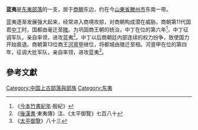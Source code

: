 '''蓝夷'''是[[东夷部落|东夷部落]]的一支，居于[[商朝|商朝]]东边，约在今[[山東省|山東省]][[滕州市|滕州市]]东南一带。

蓝夷逐渐发展强大起来，经常进入商境攻掠，对商朝构成潜在威胁。商朝第11代国君[[中丁|中丁]]时，国都由毫迁至[[隞|隞]]。为巩固商王朝的统治，中丁在位的第六年<ref>《[[今本竹書紀年|今本竹書紀年]]·殷紀》</ref>，中丁征调军队，亲自率领，进攻蓝夷<ref>《[[後漢書|後漢書]]·東夷傳》注、《太平御覽》七百八十</ref>。中丁以后商朝廷内部连续的权力纷争，致使国力开始衰退。商朝第13位商王[[河亶甲|河亶甲]]继位，将都城由隞迁至相。河亶甲在位的第四年，征调大批军队，亲自率领，进攻蓝夷<ref>《[[太平御覽|太平御覽]]》八十三</ref>。

== 參考文獻 ==
{{reflist}}

[[Category:中国上古部落與部族|Category:中国上古部落與部族]]
[[Category:东夷|Category:东夷]]